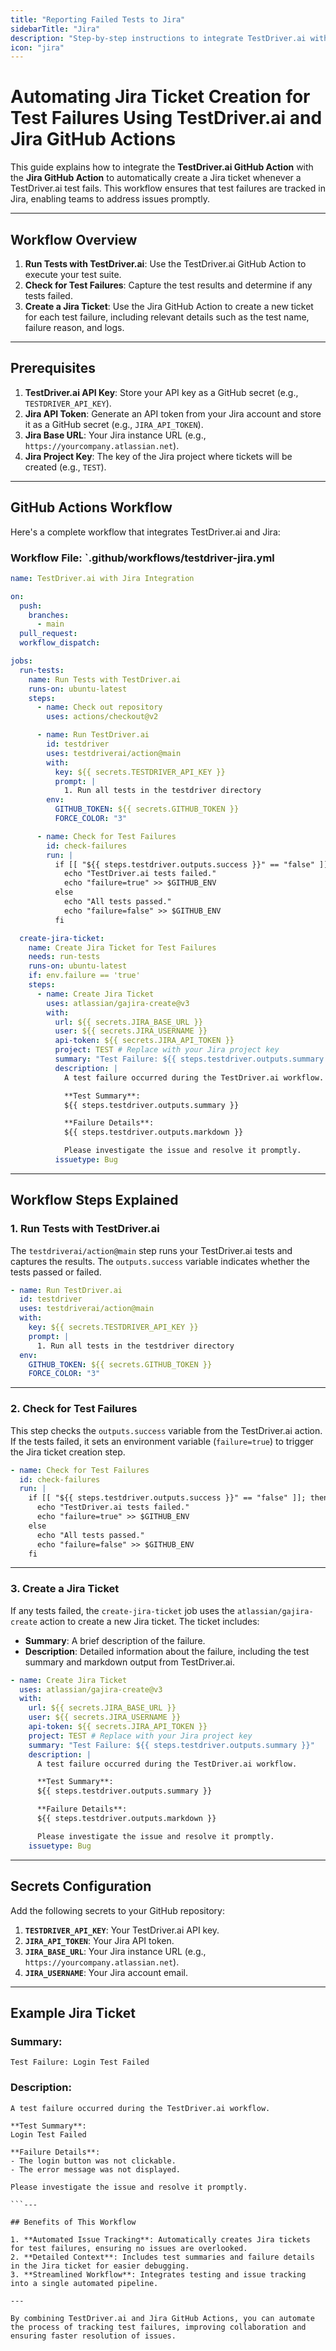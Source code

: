```yaml
---
title: "Reporting Failed Tests to Jira"
sidebarTitle: "Jira"
description: "Step-by-step instructions to integrate TestDriver.ai with Jira for automated test failure tracking in CI/CD workflows."
icon: "jira"
---
```


# Automating Jira Ticket Creation for Test Failures Using TestDriver.ai and Jira GitHub Actions

This guide explains how to integrate the **TestDriver.ai GitHub Action** with the **Jira GitHub Action** to automatically create a Jira ticket whenever a TestDriver.ai test fails. This workflow ensures that test failures are tracked in Jira, enabling teams to address issues promptly.

---

## Workflow Overview

1. **Run Tests with TestDriver.ai**: Use the TestDriver.ai GitHub Action to execute your test suite.
2. **Check for Test Failures**: Capture the test results and determine if any tests failed.
3. **Create a Jira Ticket**: Use the Jira GitHub Action to create a new ticket for each test failure, including relevant details such as the test name, failure reason, and logs.

---

## Prerequisites

1. **TestDriver.ai API Key**: Store your API key as a GitHub secret (e.g., `TESTDRIVER_API_KEY`).
2. **Jira API Token**: Generate an API token from your Jira account and store it as a GitHub secret (e.g., `JIRA_API_TOKEN`).
3. **Jira Base URL**: Your Jira instance URL (e.g., `https://yourcompany.atlassian.net`).
4. **Jira Project Key**: The key of the Jira project where tickets will be created (e.g., `TEST`).

---

## GitHub Actions Workflow

Here's a complete workflow that integrates TestDriver.ai and Jira:

### Workflow File: `.github/workflows/testdriver-jira.yml
```yaml
name: TestDriver.ai with Jira Integration

on:
  push:
    branches:
      - main
  pull_request:
  workflow_dispatch:

jobs:
  run-tests:
    name: Run Tests with TestDriver.ai
    runs-on: ubuntu-latest
    steps:
      - name: Check out repository
        uses: actions/checkout@v2

      - name: Run TestDriver.ai
        id: testdriver
        uses: testdriverai/action@main
        with:
          key: ${{ secrets.TESTDRIVER_API_KEY }}
          prompt: |
            1. Run all tests in the testdriver directory
        env:
          GITHUB_TOKEN: ${{ secrets.GITHUB_TOKEN }}
          FORCE_COLOR: "3"

      - name: Check for Test Failures
        id: check-failures
        run: |
          if [[ "${{ steps.testdriver.outputs.success }}" == "false" ]]; then
            echo "TestDriver.ai tests failed."
            echo "failure=true" >> $GITHUB_ENV
          else
            echo "All tests passed."
            echo "failure=false" >> $GITHUB_ENV
          fi

  create-jira-ticket:
    name: Create Jira Ticket for Test Failures
    needs: run-tests
    runs-on: ubuntu-latest
    if: env.failure == 'true'
    steps:
      - name: Create Jira Ticket
        uses: atlassian/gajira-create@v3
        with:
          url: ${{ secrets.JIRA_BASE_URL }}
          user: ${{ secrets.JIRA_USERNAME }}
          api-token: ${{ secrets.JIRA_API_TOKEN }}
          project: TEST # Replace with your Jira project key
          summary: "Test Failure: ${{ steps.testdriver.outputs.summary }}"
          description: |
            A test failure occurred during the TestDriver.ai workflow.

            **Test Summary**:
            ${{ steps.testdriver.outputs.summary }}

            **Failure Details**:
            ${{ steps.testdriver.outputs.markdown }}

            Please investigate the issue and resolve it promptly.
          issuetype: Bug

```

---

## Workflow Steps Explained

### 1. **Run Tests with TestDriver.ai**
The `testdriverai/action@main` step runs your TestDriver.ai tests and captures the results. The `outputs.success` variable indicates whether the tests passed or failed.
```yaml
- name: Run TestDriver.ai
  id: testdriver
  uses: testdriverai/action@main
  with:
    key: ${{ secrets.TESTDRIVER_API_KEY }}
    prompt: |
      1. Run all tests in the testdriver directory
  env:
    GITHUB_TOKEN: ${{ secrets.GITHUB_TOKEN }}
    FORCE_COLOR: "3"

```

---

### 2. **Check for Test Failures**
This step checks the `outputs.success` variable from the TestDriver.ai action. If the tests failed, it sets an environment variable (`failure=true`) to trigger the Jira ticket creation step.
```yaml
- name: Check for Test Failures
  id: check-failures
  run: |
    if [[ "${{ steps.testdriver.outputs.success }}" == "false" ]]; then
      echo "TestDriver.ai tests failed."
      echo "failure=true" >> $GITHUB_ENV
    else
      echo "All tests passed."
      echo "failure=false" >> $GITHUB_ENV
    fi

```

---

### 3. **Create a Jira Ticket**
If any tests failed, the `create-jira-ticket` job uses the `atlassian/gajira-create` action to create a new Jira ticket. The ticket includes:
- **Summary**: A brief description of the failure.
- **Description**: Detailed information about the failure, including the test summary and markdown output from TestDriver.ai.
```yaml
- name: Create Jira Ticket
  uses: atlassian/gajira-create@v3
  with:
    url: ${{ secrets.JIRA_BASE_URL }}
    user: ${{ secrets.JIRA_USERNAME }}
    api-token: ${{ secrets.JIRA_API_TOKEN }}
    project: TEST # Replace with your Jira project key
    summary: "Test Failure: ${{ steps.testdriver.outputs.summary }}"
    description: |
      A test failure occurred during the TestDriver.ai workflow.

      **Test Summary**:
      ${{ steps.testdriver.outputs.summary }}

      **Failure Details**:
      ${{ steps.testdriver.outputs.markdown }}

      Please investigate the issue and resolve it promptly.
    issuetype: Bug

```

---

## Secrets Configuration

Add the following secrets to your GitHub repository:
1. **`TESTDRIVER_API_KEY`**: Your TestDriver.ai API key.
2. **`JIRA_API_TOKEN`**: Your Jira API token.
3. **`JIRA_BASE_URL`**: Your Jira instance URL (e.g., `https://yourcompany.atlassian.net`).
4. **`JIRA_USERNAME`**: Your Jira account email.

---

## Example Jira Ticket

### Summary:
`Test Failure: Login Test Failed`

### Description:


```
A test failure occurred during the TestDriver.ai workflow.

**Test Summary**:
Login Test Failed

**Failure Details**:
- The login button was not clickable.
- The error message was not displayed.

Please investigate the issue and resolve it promptly.

```---

## Benefits of This Workflow

1. **Automated Issue Tracking**: Automatically creates Jira tickets for test failures, ensuring no issues are overlooked.
2. **Detailed Context**: Includes test summaries and failure details in the Jira ticket for easier debugging.
3. **Streamlined Workflow**: Integrates testing and issue tracking into a single automated pipeline.

---

By combining TestDriver.ai and Jira GitHub Actions, you can automate the process of tracking test failures, improving collaboration and ensuring faster resolution of issues.
